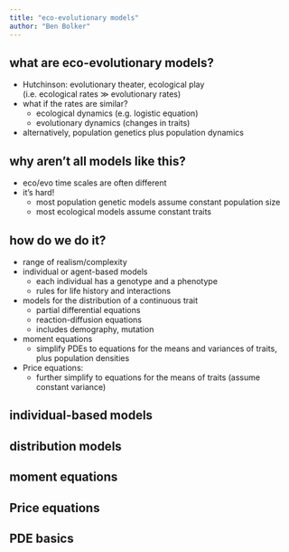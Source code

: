 ```yaml
---
title: "eco-evolutionary models"
author: "Ben Bolker"
---
```


## what are eco-evolutionary models?

- Hutchinson: evolutionary theater, ecological play  
(i.e. ecological rates $\gg$ evolutionary rates)
- what if the rates are similar?
    - ecological dynamics (e.g. logistic equation)
    - evolutionary dynamics (changes in traits)
- alternatively, population genetics plus population dynamics

## why aren't all models like this?

- eco/evo time scales are often different
- it's hard!
    - most population genetic models assume constant population size
    - most ecological models assume constant traits

## how do we do it?

- range of realism/complexity
- individual or agent-based models
    - each individual has a genotype and a phenotype
    - rules for life history and interactions
- models for the distribution of a continuous trait
    - partial differential equations
    - reaction-diffusion equations
	- includes demography, mutation
- moment equations
    - simplify PDEs to equations for the means and variances of traits, plus population densities
- Price equations:
    - further simplify to equations for the means of traits (assume constant variance)

## individual-based models

## distribution models

## moment equations

## Price equations



## PDE basics

